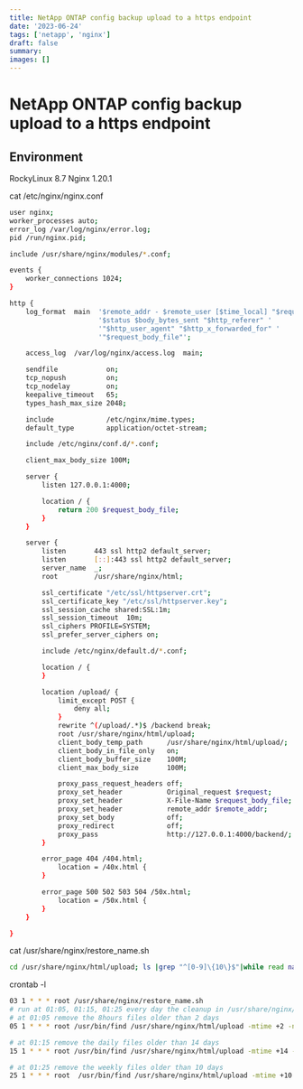 ```yaml
---
title: NetApp ONTAP config backup upload to a https endpoint
date: '2023-06-24'
tags: ['netapp', 'nginx']
draft: false
summary:
images: []
---
```


# NetApp ONTAP config backup upload to a https endpoint
## Environment
RockyLinux 8.7
Nginx 1.20.1


cat /etc/nginx/nginx.conf
```bash
user nginx;
worker_processes auto;
error_log /var/log/nginx/error.log;
pid /run/nginx.pid;

include /usr/share/nginx/modules/*.conf;

events {
    worker_connections 1024;
}

http {
    log_format  main  '$remote_addr - $remote_user [$time_local] "$request" '
                      '$status $body_bytes_sent "$http_referer" '
                      '"$http_user_agent" "$http_x_forwarded_for" '
                      '"$request_body_file"';

    access_log  /var/log/nginx/access.log  main;

    sendfile            on;
    tcp_nopush          on;
    tcp_nodelay         on;
    keepalive_timeout   65;
    types_hash_max_size 2048;

    include             /etc/nginx/mime.types;
    default_type        application/octet-stream;

    include /etc/nginx/conf.d/*.conf;

    client_max_body_size 100M;

    server {
        listen 127.0.0.1:4000;

        location / {
            return 200 $request_body_file;
        }
    }

    server {
        listen       443 ssl http2 default_server;
        listen       [::]:443 ssl http2 default_server;
        server_name  _;
        root         /usr/share/nginx/html;

        ssl_certificate "/etc/ssl/httpserver.crt";
        ssl_certificate_key "/etc/ssl/httpserver.key";
        ssl_session_cache shared:SSL:1m;
        ssl_session_timeout  10m;
        ssl_ciphers PROFILE=SYSTEM;
        ssl_prefer_server_ciphers on;

        include /etc/nginx/default.d/*.conf;

        location / {
        }

        location /upload/ {
            limit_except POST {
                deny all;
            }
            rewrite ^(/upload/.*)$ /backend break;
            root /usr/share/nginx/html/upload;
            client_body_temp_path      /usr/share/nginx/html/upload/;
            client_body_in_file_only   on;
            client_body_buffer_size    100M;
            client_max_body_size       100M;

            proxy_pass_request_headers off;
            proxy_set_header           Original_request $request;
            proxy_set_header           X-File-Name $request_body_file;
            proxy_set_header           remote_addr $remote_addr;
            proxy_set_body             off;
            proxy_redirect             off;
            proxy_pass                 http://127.0.0.1:4000/backend/;
        }

        error_page 404 /404.html;
            location = /40x.html {
        }

        error_page 500 502 503 504 /50x.html;
            location = /50x.html {
        }
    }

}
```


cat /usr/share/nginx/restore_name.sh
```bash
cd /usr/share/nginx/html/upload; ls |grep "^[0-9]\{10\}$"|while read name; do original=`7za l $name|grep "\.pkg"|head -n 1|awk -F '.pkg.' '{print $2}'|awk -F '-01' '{print $1$2}'`; echo mv $name $original; done |sh
```

crontab -l
```bash
03 1 * * * root /usr/share/nginx/restore_name.sh
# run at 01:05, 01:15, 01:25 every day the cleanup in /usr/share/nginx/html/upload
# at 01:05 remove the 8hours files older than 2 days
05 1 * * * root /usr/bin/find /usr/share/nginx/html/upload -mtime +2 -name "*.8hour.*" -print -delete

# at 01:15 remove the daily files older than 14 days
15 1 * * * root /usr/bin/find /usr/share/nginx/html/upload -mtime +14 -name "*.daily.*" -print -delete

# at 01:25 remove the weekly files older than 10 days
25 1 * * * root  /usr/bin/find /usr/share/nginx/html/upload -mtime +10 -name "*.weekly.*" -print -delete
```
